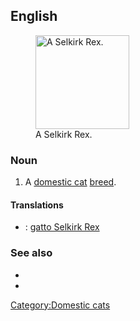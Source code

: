 ==English==
[[File:Selkirk Rex.jpg|thumb|right|150px|A Selkirk Rex.]]
===Noun===
{{en-noun|es|sg=[[Selkirk]] [[Rex]]}}

# A [[domestic cat]] [[breed]].

====Translations====
{{checktrans-top}}
* {{ttbc|it}}: [[gatto Selkirk Rex]]
{{trans-mid}}

{{trans-bottom}}

===See also===
* {{pedia|Selkirk Rex}}
* {{commonslite|Category:Selkirk Rex}}

[[Category:Domestic cats]]